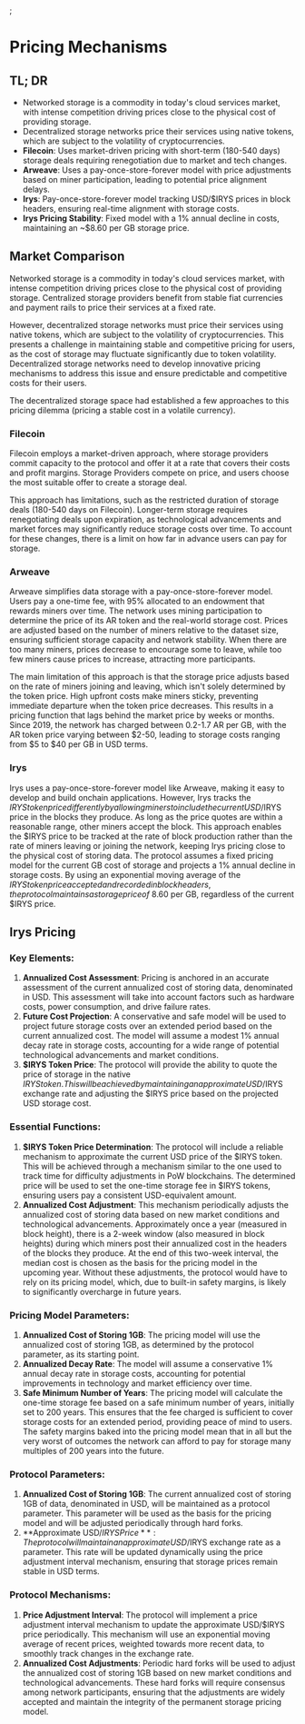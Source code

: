 
<EmaTooltip />;

# Pricing Mechanisms

## TL; DR

- Networked storage is a commodity in today's cloud services market, with intense competition driving prices close to the physical cost of providing storage.
- Decentralized storage networks price their services using native tokens, which are subject to the volatility of cryptocurrencies.
- **Filecoin**: Uses market-driven pricing with short-term (180-540 days) storage deals requiring renegotiation due to market and tech changes.
- **Arweave**: Uses a pay-once-store-forever model with price adjustments based on miner participation, leading to potential price alignment delays.
- **Irys**: Pay-once-store-forever model tracking USD/$IRYS prices in block headers, ensuring real-time alignment with storage costs.
- **Irys Pricing Stability**: Fixed model with a 1% annual decline in costs, maintaining an ~$8.60 per GB storage price.

## Market Comparison

Networked storage is a commodity in today's cloud services market, with intense competition driving prices close to the physical cost of providing storage. Centralized storage providers benefit from stable fiat currencies and payment rails to price their services at a fixed rate.

However, decentralized storage networks must price their services using native tokens, which are subject to the volatility of cryptocurrencies. This presents a challenge in maintaining stable and competitive pricing for users, as the cost of storage may fluctuate significantly due to token volatility. Decentralized storage networks need to develop innovative pricing mechanisms to address this issue and ensure predictable and competitive costs for their users.

The decentralized storage space had established a few approaches to this pricing dilemma (pricing a stable cost in a volatile currency).

### Filecoin

Filecoin employs a market-driven approach, where storage providers commit capacity to the protocol and offer it at a rate that covers their costs and profit margins. Storage Providers compete on price, and users choose the most suitable offer to create a storage deal.

This approach has limitations, such as the restricted duration of storage deals (180-540 days on Filecoin). Longer-term storage requires renegotiating deals upon expiration, as technological advancements and market forces may significantly reduce storage costs over time. To account for these changes, there is a limit on how far in advance users can pay for storage.

### Arweave

Arweave simplifies data storage with a pay-once-store-forever model. Users pay a one-time fee, with 95% allocated to an endowment that rewards miners over time. The network uses mining participation to determine the price of its AR token and the real-world storage cost. Prices are adjusted based on the number of miners relative to the dataset size, ensuring sufficient storage capacity and network stability. When there are too many miners, prices decrease to encourage some to leave, while too few miners cause prices to increase, attracting more participants.

The main limitation of this approach is that the storage price adjusts based on the rate of miners joining and leaving, which isn't solely determined by the token price. High upfront costs make miners sticky, preventing immediate departure when the token price decreases. This results in a pricing function that lags behind the market price by weeks or months. Since 2019, the network has charged between 0.2-1.7 AR per GB, with the AR token price varying between $2-50, leading to storage costs ranging from $5 to $40 per GB in USD terms.

### Irys

Irys uses a pay-once-store-forever model like Arweave, making it easy to develop and build onchain applications. However, Irys tracks the $IRYS token price differently by allowing miners to include the current USD/$IRYS price in the blocks they produce. As long as the price quotes are within a reasonable range, other miners accept the block. This approach enables the $IRYS price to be tracked at the rate of block production rather than the rate of miners leaving or joining the network, keeping Irys pricing close to the physical cost of storing data.
The protocol assumes a fixed pricing model for the current GB cost of storage and projects a 1% annual decline in storage costs. By using an <a className="underline decoration-dashed" id="ema">exponential moving average</a> of the $IRYS token price accepted and recorded in block headers, the protocol maintains a storage price of ~$8.60 per GB, regardless of the current $IRYS price.

## Irys Pricing

### Key Elements:

1. **Annualized Cost Assessment**: Pricing is anchored in an accurate assessment of the current annualized cost of storing data, denominated in USD. This assessment will take into account factors such as hardware costs, power consumption, and drive failure rates.
2. **Future Cost Projection**: A conservative and safe model will be used to project future storage costs over an extended period based on the current annualized cost. The model will assume a modest 1% annual decay rate in storage costs, accounting for a wide range of potential technological advancements and market conditions.
3. **$IRYS Token Price**: The protocol will provide the ability to quote the price of storage in the native $IRYS token. This will be achieved by maintaining an approximate USD/$IRYS exchange rate and adjusting the $IRYS price based on the projected USD storage cost.

### Essential Functions:

1. **$IRYS Token Price Determination**: The protocol will include a reliable mechanism to approximate the current USD price of the $IRYS token. This will be achieved through a mechanism similar to the one used to track time for difficulty adjustments in PoW blockchains. The determined price will be used to set the one-time storage fee in $IRYS tokens, ensuring users pay a consistent USD-equivalent amount.
2. **Annualized Cost Adjustment**: This mechanism periodically adjusts the annualized cost of storing data based on new market conditions and technological advancements. Approximately once a year (measured in block height), there is a 2-week window (also measured in block heights) during which miners post their annualized cost in the headers of the blocks they produce. At the end of this two-week interval, the median cost is chosen as the basis for the pricing model in the upcoming year. Without these adjustments, the protocol would have to rely on its pricing model, which, due to built-in safety margins, is likely to significantly overcharge in future years.

### Pricing Model Parameters:

1. **Annualized Cost of Storing 1GB**: The pricing model will use the annualized cost of storing 1GB, as determined by the protocol parameter, as its starting point.
2. **Annualized Decay Rate**: The model will assume a conservative 1% annual decay rate in storage costs, accounting for potential improvements in technology and market efficiency over time.
3. **Safe Minimum Number of Years**: The pricing model will calculate the one-time storage fee based on a safe minimum number of years, initially set to 200 years. This ensures that the fee charged is sufficient to cover storage costs for an extended period, providing peace of mind to users. The safety margins baked into the pricing model mean that in all but the very worst of outcomes the network can afford to pay for storage many multiples of 200 years into the future.

### Protocol Parameters:

1. **Annualized Cost of Storing 1GB**: The current annualized cost of storing 1GB of data, denominated in USD, will be maintained as a protocol parameter. This parameter will be used as the basis for the pricing model and will be adjusted periodically through hard forks.
2. **Approximate USD/$IRYS Price**: The protocol will maintain an approximate USD/$IRYS exchange rate as a parameter. This rate will be updated dynamically using the price adjustment interval mechanism, ensuring that storage prices remain stable in USD terms.

### Protocol Mechanisms:

1. **Price Adjustment Interval**: The protocol will implement a price adjustment interval mechanism to update the approximate USD/$IRYS price periodically. This mechanism will use an exponential moving average of recent prices, weighted towards more recent data, to smoothly track changes in the exchange rate.
2. **Annualized Cost Adjustments**: Periodic hard forks will be used to adjust the annualized cost of storing 1GB based on new market conditions and technological advancements. These hard forks will require consensus among network participants, ensuring that the adjustments are widely accepted and maintain the integrity of the permanent storage pricing model.
